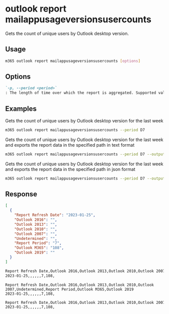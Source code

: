 
# outlook report mailappusageversionsusercounts

Gets the count of unique users by Outlook desktop version.

## Usage

```sh
m365 outlook report mailappusageversionsusercounts [options]
```

## Options

```md definition-list
`-p, --period <period>`
: The length of time over which the report is aggregated. Supported values `D7`, `D30`, `D90`, `D180`.
```

<Global />

## Examples

Gets the count of unique users by Outlook desktop version for the last week

```sh
m365 outlook report mailappusageversionsusercounts --period D7
```

Gets the count of unique users by Outlook desktop version for the last week and exports the report data in the specified path in text format

```sh
m365 outlook report mailappusageversionsusercounts --period D7 --output text > "mailappusageversionsusercounts.txt"
```

Gets the count of unique users by Outlook desktop version for the last week and exports the report data in the specified path in json format

```sh
m365 outlook report mailappusageversionsusercounts --period D7 --output json > "mailappusageversionsusercounts.json"
```

## Response

<Tabs>
  <TabItem value="JSON">

  ```json
  [
    {
      "Report Refresh Date": "2023-01-25",
      "Outlook 2016": "",
      "Outlook 2013": "",
      "Outlook 2010": "",
      "Outlook 2007": "",
      "Undetermined": "",
      "Report Period": "7",
      "Outlook M365": "108",
      "Outlook 2019": ""
    }
  ]
  ```

  </TabItem>
  <TabItem value="Text">

  ```txt
  Report Refresh Date,Outlook 2016,Outlook 2013,Outlook 2010,Outlook 2007,Undetermined,Report Period,Outlook M365,Outlook 2019
  2023-01-25,,,,,,7,108,
  ```

  </TabItem>
  <TabItem value="CSV">

  ```csv
  Report Refresh Date,Outlook 2016,Outlook 2013,Outlook 2010,Outlook 2007,Undetermined,Report Period,Outlook M365,Outlook 2019
  2023-01-25,,,,,,7,108,
  ```

  </TabItem>
  <TabItem value="Markdown">

  ```md
  Report Refresh Date,Outlook 2016,Outlook 2013,Outlook 2010,Outlook 2007,Undetermined,Report Period,Outlook M365,Outlook 2019
  2023-01-25,,,,,,7,108,
  ```

  </TabItem>
</Tabs>

